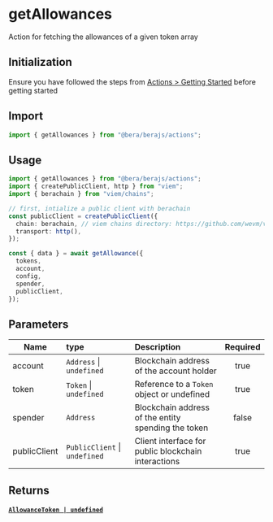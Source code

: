 # getAllowances

Action for fetching the allowances of a given token array

## Initialization

Ensure you have followed the steps from [Actions > Getting Started](/actions/getting-started) before getting started

## Import

```ts
import { getAllowances } from "@bera/berajs/actions";
```

## Usage

```ts
import { getAllowances } from "@bera/berajs/actions";
import { createPublicClient, http } from "viem";
import { berachain } from "viem/chains";

// first, intialize a public client with berachain
const publicClient = createPublicClient({
  chain: berachain, // viem chains directory: https://github.com/wevm/viem/blob/main/src/chains/index.ts
  transport: http(),
});

const { data } = await getAllowance({
  tokens,
  account,
  config,
  spender,
  publicClient,
});
```

## Parameters

| Name         | type                          | Description                                         | Required |
| ------------ | :---------------------------- | :-------------------------------------------------- | :------: |
| account      | `Address` \| `undefined`      | Blockchain address of the account holder            |   true   |
| token        | `Token` \| `undefined`        | Reference to a `Token` object or undefined          |   true   |
| spender      | `Address`                     | Blockchain address of the entity spending the token |  false   |
| publicClient | `PublicClient` \| `undefined` | Client interface for public blockchain interactions |   true   |

## Returns

#### [`AllowanceToken | undefined`](/types/AllowanceToken/)
